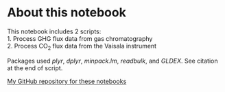 # About this notebook

This notebook includes 2 scripts:  
1. Process GHG flux data from gas chromatography  
2. Process CO<sub>2</sub> flux data from the Vaisala instrument

Packages used *plyr*, *dplyr*, *minpack.lm*, *readbulk*, and *GLDEX*. See citation at the end of script.

[My GitHub repository for these notebooks](https://github.com/c-riku/notebooks)
